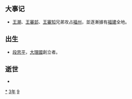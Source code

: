 {{yearTOC|893|唐'''[[景福_(唐昭宗)|景福]]二年'''；南诏'''[[嵯耶|嵯耶]]五年'''；日本'''[[寬平|寬平]]五年'''}}

== 大事记 ==
*[[王潮|王潮]]、[[王審邽|王審邽]]、[[王審知|王審知]]兄弟攻占[[福州|福州]]，並逐漸據有[[福建|福建]]全地。

== 出生 ==
*[[段思平|段思平]]，[[大理國|大理國]]創立者。

== 逝世 ==
{{Wikisource year mention}}
*

[[Category:893年|*]]
[[Category:890年代|3年]]
[[Category:9世纪各年|9]]